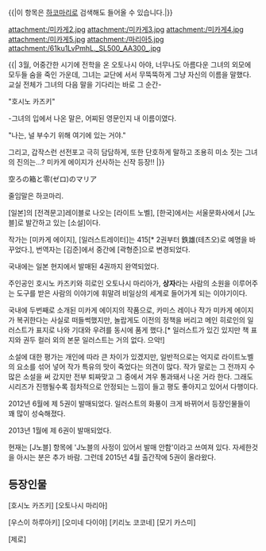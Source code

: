{{|이 항목은 [[하코마리]]로 검색해도 들어올 수 있습니다.|}}

attachment:/미카게2.jpg attachment:/미카게3.jpg
attachment:/미카게4.jpg attachment:/미카게5.jpg
attachment:/마리아5.jpg attachment:/61ku1LvPmhL._SL500_AA300_.jpg

{{|
3월, 어중간한 시기에 전학을 온 오토나시 아야, 너무나도 아름다운 그녀의 외모에 모두들 숨을 죽인 가운데, 그녀는 교단에 서서 무뚝뚝하게 그냥 자신의 이름을 말했다. 교실 전체가 그녀의 다음 말을 기다리는 바로 그 순간-

"호시노 카즈키"

-그녀의 입에서 나온 말은, 어찌된 영문인지 내 이름이였다.

"나는, 널 부수기 위해 여기에 있는 거야."

그리고, 갑작스런 선전포고
극히 담담하게, 또한 단호하게 말하고 조용히 미소 짓는 그녀의 진의는…?
미카게 에이지가 선사하는 신작 등장!!
|}}

空ろの箱と零(ゼロ)のマリア 

줄임말은 하코마리.

[일본]의 [전격문고]레이블로 나오는 [라이트 노벨], [한국]에서는 서울문화사에서 [J노블]로 발간하고 있는 [소설]이다.

작가는 [미카게 에이지], [일러스트레이터]는 415[* 2권부터 鉄雄(테츠오)로 예명을 바꾸었다.], 번역자는 [김준]에서 중간에 [곽형준]으로 변경되었다.

국내에는 일본 현지에서 발매된 4권까지 완역되었다. 

주인공인 호시노 카즈키와 히로인 오토나시 마리아가, '''상자'''라는 사람의 소원을 이루어주는 도구를 받은 사람의 이야기에 휘말려 비일상의 세계로 들어가게 되는 이야기이다. 

국내에 두번째로 소개된 미카게 에이지의 작품으로, 카미스 레이나 작가 미카게 에이지가 복귀한다는 사실로 떠들썩했지만, 놀랍게도 이전의 정책을 버리고 메인 히로인의 일러스트가 표지로 나와 기대와 우려를 동시에 품게 했다.[* 일러스트가 있긴 있지만 책 표지와 권두 컬러 외의 본문 일러스트는 거의 없다. 으악!]

소설에 대한 평가는 개인에 따라 큰 차이가 있겠지만, 일반적으로는 억지로 라이트노벨의 요소를 섞어 넣어 작가 특유의 맛이 죽었다는 의견이 많다. 작가 말로는 그 전까지 수많은 소설을 써 갔지만 전부 퇴짜맞고 그 중에서 겨우 통과돼서 나온 거라 한다. 그래도 시리즈가 진행될수록 점차적으로 안정되는 느낌이 들고 평도 좋아지고 있어서 다행이다.

2012년 6월에 제 5권이 발매되었다. 일러스트의 화풍이 크게 바뀌어서 등장인물들이 꽤 많이 성숙해졌다.

2013년 1월에 제 6권이 발매되었다.

현재는 [J노블] 항목에 'J노블의 사정이 있어서 발매 안함'이라고 쓰여져 있다. 자세한것을 아시는 분은 추가 바람.
그런데 2015년 4월 출간작에 5권이 올라왔다.

== 등장인물 ==
[호시노 카즈키]
[오토나시 마리아]

[우스이 하루아키]
[오미네 다이야]
[키리노 코코네]
[모기 카스미]

[제로]



       
